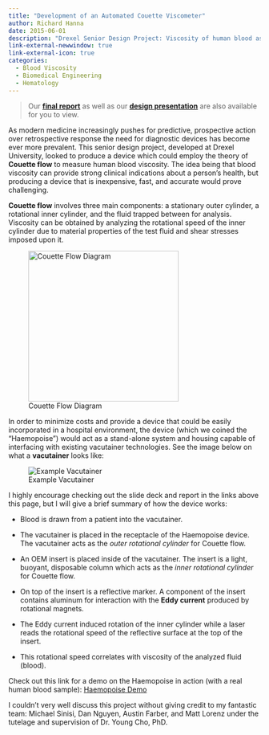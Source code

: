 ```yaml
---
title: "Development of an Automated Couette Viscometer"
author: Richard Hanna
date: 2015-06-01
description: "Drexel Senior Design Project: Viscosity of human blood as a diagnostic indicator for patient health through principles of Couette flow."
link-external-newwindow: true
link-external-icon: true
categories:
  - Blood Viscosity
  - Biomedical Engineering
  - Hematology
---
```


> Our [**final report**](https://drive.google.com/file/d/14IvNN2A_4kwoSu30_wQg7xGS1DTJIOM_/view?usp=share_link) as well as our [**design presentation**](https://drive.google.com/file/d/10wbNXAPEOHCXNPttoyyLmOSdOUx7zoGl/view?usp=share_link) are also available for you to view.

As modern medicine increasingly pushes for predictive, prospective action over retrospective response the need for diagnostic devices has become ever more prevalent. This senior design project, developed at Drexel University, looked to produce a device which could employ the theory of **Couette flow** to measure human blood viscosity. The idea being that blood viscosity can provide strong clinical indications about a person's health, but producing a device that is inexpensive, fast, and accurate would prove challenging.

**Couette flow** involves three main components: a stationary outer cylinder, a rotational inner cylinder, and the fluid trapped between for analysis. Viscosity can be obtained by analyzing the rotational speed of the inner cylinder due to material properties of the test fluid and shear stresses imposed upon it.

![Couette Flow Diagram](images/couette-flow.png){fig-align="center" width="300"}

In order to minimize costs and provide a device that could be easily incorporated in a hospital environment, the device (which we coined the "Haemopoise") would act as a stand-alone system and housing capable of interfacing with existing vacutainer technologies. See the image below on what a **vacutainer** looks like:

![Example Vacutainer](images/vacutainer.jpg){fig-align="center"}

I highly encourage checking out the slide deck and report in the links above this page, but I will give a brief summary of how the device works:

-   Blood is drawn from a patient into the vacutainer.

-   The vacutainer is placed in the receptacle of the Haemopoise device. The vacutainer acts as the *outer rotational cylinder* for Couette flow.

-   An OEM insert is placed inside of the vacutainer. The insert is a light, buoyant, disposable column which acts as the *inner rotational cylinder* for Couette flow.

-   On top of the insert is a reflective marker. A component of the insert contains aluminum for interaction with the **Eddy current** produced by rotational magnets.

-   The Eddy current induced rotation of the inner cylinder while a laser reads the rotational speed of the reflective surface at the top of the insert.

-   This rotational speed correlates with viscosity of the analyzed fluid (blood).

Check out this link for a demo on the Haemopoise in action (with a real human blood sample): [Haemopoise Demo](https://drive.google.com/file/d/1yaGRNpFUqUlfYk1Ytu1puuVekdW9k6IH/view?usp=share_link)

I couldn't very well discuss this project without giving credit to my fantastic team: Michael Sinisi, Dan Nguyen, Austin Farber, and Matt Lorenz under the tutelage and supervision of Dr. Young Cho, PhD.
